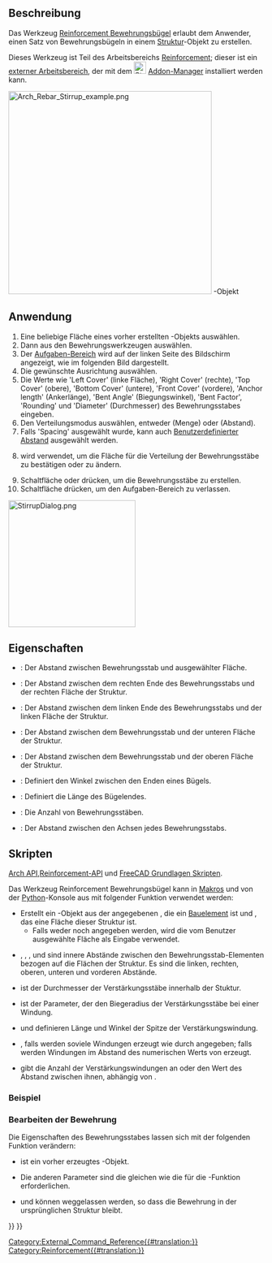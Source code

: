 <languages/>

{{Docnav/de
|[[Reinforcement_LShapeRebar/de|LBewehrung]]
|[[Reinforcement_BentShapeRebar/de|AbgesetzteBewehrung]]
|[[Reinforcement_Workbench/de|Reinforcement]]
|IconL=Reinforcement_LShapeRebar.svg
|IconR=Reinforcement_BentShapeRebar.svg
|IconC=Reinforcement_Workbench.svg
}}

{{GuiCommand/de
|Name=Reinforcement StirrupRebar
|Name/de=Reinforcement Bewehrungsbügel
|MenuLocation=3D/BIM → Bewehrungswerkzeuge → Bewehrungsbügel
|Workbenches=[[Reinforcement_Workbench/de|Reinforcement]], [[BIM_Workbench/de|BIM]]
|Version=0.17
|SeeAlso=
}}

<span id="Description"></span>
==Beschreibung==

Das Werkzeug [[Reinforcement_StirrupRebar/de|Reinforcement Bewehrungsbügel]] erlaubt dem Anwender, einen Satz von Bewehrungsbügeln in einem [[Arch_Structure/de|Struktur]]-Objekt zu erstellen.

Dieses Werkzeug ist Teil des Arbeitsbereichs [[Reinforcement_Workbench/de|Reinforcement]]; dieser ist ein [[External_workbenches/de|externer Arbeitsbereich]], der mit dem [[Image:Std_AddonMgr.svg|24px]] [[Std_AddonMgr/de|Addon-Manager]] installiert werden kann.

[[Image:Arch_Rebar_Stirrup_example.png|400px]]
{{Caption|Ein Satz von Bewehrungsbügeln in einem [[Arch_Structure/de|Struktur]]}}-Objekt

<span id="Usage"></span>
==Anwendung==

# Eine beliebige Fläche eines vorher erstellten {{Button|[[Image:Arch_Structure.svg|16px]] [[Arch_Structure/de|Arch-Struktur]]}}-Objekts auswählen.
# Dann {{Button|[[Image:Reinforcement_StirrupRebar.svg|16px]] [[Reinforcement_StirrupRebar/de|Bewehrungsbügel]]}} aus den Bewehrungswerkzeugen auswählen.
# Der [[Task_panel/de|Aufgaben-Bereich]] wird auf der linken Seite des Bildschirm angezeigt, wie im folgenden Bild dargestellt.
# Die gewünschte Ausrichtung auswählen.
# Die Werte wie 'Left Cover' (linke Fläche), 'Right Cover' (rechte), 'Top Cover' (obere), 'Bottom Cover' (untere), 'Front Cover' (vordere), 'Anchor length' (Ankerlänge), 'Bent Angle' (Biegungswinkel), 'Bent Factor', 'Rounding' und 'Diameter' (Durchmesser) des Bewehrungsstabes eingeben.
# Den Verteilungsmodus auswählen, entweder {{incode|'Amount'}} (Menge) oder {{incode|'Spacing'}} (Abstand).
# Falls 'Spacing' ausgewählt wurde, kann auch [[Reinforcement_Custom_Spacing/de|Benutzerdefinierter Abstand]] ausgewählt werden.
# {{Button|Pick selected face}} wird verwendet, um die Fläche für die Verteilung der Bewehrungsstäbe zu bestätigen oder zu ändern.
# Schaltfläche {{Button|OK}} oder {{Button|Anwenden}} drücken, um die Bewehrungsstäbe zu erstellen.
# Schaltfläche {{Button|Abbrechen}} drücken, um den Aufgaben-Bereich zu verlassen.

[[Image:StirrupDialog.png|250px]]
{{Caption|Aufgaben-Bereich für das Werkzeug}}

<span id="Properties"></span>
==Eigenschaften== 

* {{PropertyData/de|Front Cover}}: Der Abstand zwischen Bewehrungsstab und ausgewählter Fläche.
* {{PropertyData/de|Right Cover}}: Der Abstand zwischen dem rechten Ende des Bewehrungsstabs und der rechten Fläche der Struktur.
* {{PropertyData/de|Left Cover}}: Der Abstand zwischen dem linken Ende des Bewehrungsstabs und der linken Fläche der Struktur.
* {{PropertyData/de|Bottom Cover}}: Der Abstand zwischen dem Bewehrungsstab und der unteren Fläche der Struktur.
* {{PropertyData/de|Top Cover}}: Der Abstand zwischen dem Bewehrungsstab und der oberen Fläche der Struktur.
* {{PropertyData/de|Bent Angle}}: Definiert den Winkel zwischen den Enden eines Bügels.
* {{PropertyData/de|Bent Factor}}: Definiert die Länge des Bügelendes.
* {{PropertyData/de|Amount}}: Die Anzahl von Bewehrungsstäben.
* {{PropertyData/de|Spacing}}: Der Abstand zwischen den Achsen jedes Bewehrungsstabs.

<span id="Scripting"></span>
==Skripten==

{{Emphasis|Siehe auch:}} [[Arch_API/de|Arch API]],[[Reinforcement_API/de|Reinforcement-API]] und [[FreeCAD_Scripting_Basics/de|FreeCAD Grundlagen Skripten]].

Das Werkzeug Reinforcement Bewehrungsbügel kann in [[Macros/de|Makros]] und von der [[Python/de|Python]]-Konsole aus mit folgender Funktion verwendet werden:
{{Code|code=
Rebar = makeStirrup(l_cover, r_cover, t_cover, b_cover, f_cover,
                    bentAngle, bentFactor, diameter, rounding, amount_spacing_check, amount_spacing_value,
                    structure=None, facename=None)
}}

* Erstellt ein {{incode|Rebar}}-Objekt aus der angegebenen {{incode|structure}}, die ein [[Arch_Structure/de|Bauelement]] ist und {{incode|facename}}, das eine Fläche dieser Struktur ist.
** Falls weder {{incode|structure}} noch {{incode|facename}} angegeben werden, wird die vom Benutzer ausgewählte Fläche als Eingabe verwendet.
* {{incode|l_cover}}, {{incode|r_cover}}, {{incode|t_cover}}, {{incode|b_cover}} und {{incode|f_cover}} sind innere Abstände zwischen den Bewehrungsstab-Elementen bezogen auf die Flächen der Struktur. Es sind die linken, rechten, oberen, unteren und vorderen Abstände.
* {{incode|diameter}} ist der Durchmesser der Verstärkungsstäbe innerhalb der Stuktur.
* {{incode|rounding}} ist der Parameter, der den Biegeradius der Verstärkungsstäbe bei einer Windung.
* {{incode|bentLength}} und {{incode|bentAngle}} definieren Länge und Winkel der Spitze der Verstärkungswindung.
* {{incode|amount_spacing_check}}, falls {{incode|True}} werden soviele Windungen erzeugt wie durch {{incode|amount_spacing_value}} angegeben; falls {{incode|False}} werden Windungen im Abstand des numerischen Werts von {{incode|amount_spacing_value}} erzeugt.
* {{incode|amount_spacing_value}} gibt die Anzahl der Verstärkungswindungen an oder den Wert des Abstand zwischen ihnen, abhängig von {{incode|amount_spacing_check}}.

<span id="Example"></span>
=== Beispiel ===

{{Code|code=
import Draft, Arch, Stirrup

# It doesn't work if the structure is not based on a face
# Structure = Arch.makeStructure(length=1000, width=400, height=400)

Rect = Draft.makeRectangle(400, 400)
Structure = Arch.makeStructure(Rect, height=1600)
Structure.ViewObject.Transparency = 80
FreeCAD.ActiveDocument.recompute()

Rebar = Stirrup.makeStirrup(20, 20, 20, 20, 20,
                            115, 4, 8, 2, True, 10, Structure, "Face6")
}}

<span id="Edition_of_the_rebar"></span>
===Bearbeiten der Bewehrung===

Die Eigenschaften des Bewehrungsstabes lassen sich mit der folgenden Funktion verändern:

{{Code|code=
editStirrup(Rebar, l_cover, r_cover, t_cover, b_cover, f_cover,
            bentAngle, bentFactor, diameter, rounding, amount_spacing_check, amount_spacing_value,
            structure=None, facename=None)
}}

* {{incode|Rebar}} ist ein vorher erzeugtes {{incode|StirrupRebar}}-Objekt.
* Die anderen Parameter sind die gleichen wie die für die {{incode|makeStirrup()}}-Funktion erforderlichen.
* {{incode|structure}} und {{incode|facename}} können weggelassen werden, so dass die Bewehrung in der ursprünglichen Struktur bleibt.

{{Code|code=
import Stirrup

Stirrup.editStirrup(Rebar, 20, 20, 20, 20, 50,
                    100, 4, 14, 8, True, 8)
}}


{{Docnav/de
|[[Reinforcement_LShapeRebar/de|LBewehrung]]
|[[Reinforcement_BentShapeRebar/de|AbgesetzteBewehrung]]
|[[Reinforcement_Workbench/de|Reinforcement]]
|IconL=Reinforcement_LShapeRebar.svg
|IconR=Reinforcement_BentShapeRebar.svg
|IconC=Reinforcement_Workbench.svg
}}

[[Category:External_Command_Reference{{#translation:}}]]
[[Category:Reinforcement{{#translation:}}]]
{{BIM_Tools_navi{{#translation:}}}}
{{Userdocnavi{{#translation:}}}}